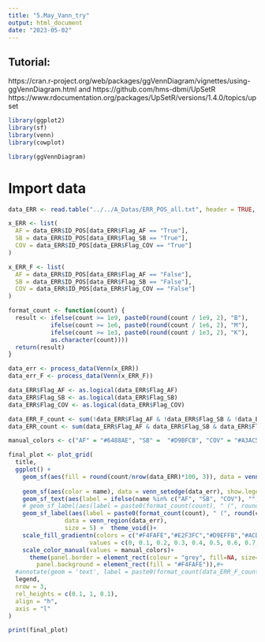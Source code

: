 ```yaml
---
title: "5.May_Vann_try"
output: html_document
date: "2023-05-02"
---
```

## Tutorial:
https://cran.r-project.org/web/packages/ggVennDiagram/vignettes/using-ggVennDiagram.html
and
https://github.com/hms-dbmi/UpSetR
https://www.rdocumentation.org/packages/UpSetR/versions/1.4.0/topics/upset

```r
library(ggplot2)
library(sf)
library(venn)
library(cowplot)

library(ggVennDiagram)
```

# Import data
```r
data_ERR <- read.table("../../A_Datas/ERR_POS_all.txt", header = TRUE, sep = "\t")

x_ERR <- list(
  AF = data_ERR$ID_POS[data_ERR$Flag_AF == "True"],
  SB = data_ERR$ID_POS[data_ERR$Flag_SB == "True"],
  COV = data_ERR$ID_POS[data_ERR$Flag_COV == "True"]
)

x_ERR_F <- list(
  AF = data_ERR$ID_POS[data_ERR$Flag_AF == "False"],
  SB = data_ERR$ID_POS[data_ERR$Flag_SB == "False"],
  COV = data_ERR$ID_POS[data_ERR$Flag_COV == "False"]
)
```

```r
format_count <- function(count) {
  result <- ifelse(count >= 1e9, paste0(round(count / 1e9, 2), "B"),
            ifelse(count >= 1e6, paste0(round(count / 1e6, 2), "M"),
            ifelse(count >= 1e3, paste0(round(count / 1e3, 2), "K"),
            as.character(count))))
  return(result)
}

data_err <- process_data(Venn(x_ERR))
data_err_F <- process_data(Venn(x_ERR_F))

data_ERR$Flag_AF <- as.logical(data_ERR$Flag_AF)
data_ERR$Flag_SB <- as.logical(data_ERR$Flag_SB)
data_ERR$Flag_COV <- as.logical(data_ERR$Flag_COV)

data_ERR_F_count <- sum(!data_ERR$Flag_AF & !data_ERR$Flag_SB & !data_ERR$Flag_COV)
data_ERR_count <- sum(data_ERR$Flag_AF & data_ERR$Flag_SB & data_ERR$Flag_COV)
```


```r
manual_colors <- c("AF" = "#6488AE", "SB" =  "#D9BFCB", "COV" = "#A3AC5D")

final_plot <- plot_grid(
  title,
  ggplot() +
    geom_sf(aes(fill = round(count/nrow(data_ERR)*100, 3)), data = venn_region(data_err)) +
    
    geom_sf(aes(color = name), data = venn_setedge(data_err), show.legend = FALSE, lwd = 1.5) +
    geom_sf_text(aes(label = ifelse(name %in% c("AF", "SB", "COV"), "", name)), data = venn_setlabel(data_err)) +
    # geom_sf_label(aes(label = paste0(format_count(count), " (", round(count/(total_sum+data_ERR_count_F)*100, 3), "%)")),
    geom_sf_label(aes(label = paste0(format_count(count), " (", round(count/nrow(data_ERR)*100, 3), "%)")),
                data = venn_region(data_err),
                size = 5) +  theme_void()+ 
    scale_fill_gradientn(colors = c("#F4FAFE","#E2F3FC","#D9EFFB","#ACDEF6","#A3DBF5","#9AD8F4","#91D4F3","#82C7F8","#6FBEF7","#5CB6F6","#499DF5"), 
                       values = c(0, 0.1, 0.2, 0.3, 0.4, 0.5, 0.6, 0.7, 0.8, 0.9, 1), limits = c(0, 100), guide = "none")+
    scale_color_manual(values = manual_colors)+
      theme(panel.border = element_rect(colour = "grey", fill=NA, size=1), 
        panel.background = element_rect(fill = "#F4FAFE")),#+
  #annotate(geom = 'text', label = paste0(format_count(data_ERR_F_count), " (", round(data_ERR_F_count/nrow(data_ERR)*100, 3), "%)"), x = -Inf, y = Inf, hjust = -0.8, vjust = 1, size = 5),
  legend, 
  nrow = 3, 
  rel_heights = c(0.1, 1, 0.1), 
  align = "h", 
  axis = "l"
)

print(final_plot)
```


